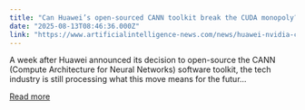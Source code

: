 ```yaml
---
title: "Can Huawei’s open-sourced CANN toolkit break the CUDA monopoly?"
date: "2025-08-13T08:46:36.000Z"
link: "https://www.artificialintelligence-news.com/news/huawei-nvidia-cann-cuda-open-source-challenge/"
---
```


A week after Huawei announced its decision to open-source the CANN (Compute Architecture for Neural Networks) software toolkit, the tech industry is still processing what this move means for the futur...

[Read more](https://www.artificialintelligence-news.com/news/huawei-nvidia-cann-cuda-open-source-challenge/)

